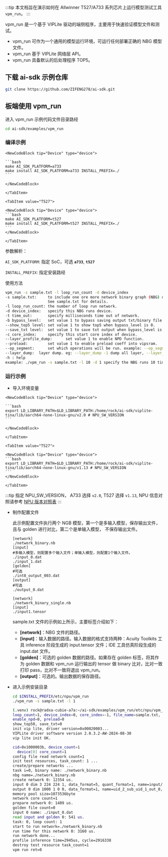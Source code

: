 :::tip
本文档旨在演示如何在 Allwinner T527/A733 系列芯片上运行模型测试工具 `vpm_run`。
:::

vpm_run 是一个基于 VIPLite 驱动的端侧程序，主要用于快速验证模型文件和测试。

- vpm_run 可作为一个通用的模型运行环境，可运行任何部署正确的 NBG 模型文件。
- vpm_run 基于 VIPLite 网络层 API。
- vpm_run 具备默认的后处理程序 TOP5。

## 下载 ai-sdk 示例仓库

<NewCodeBlock tip="X86 PC / Device" type="PC">

```bash
git clone https://github.com/ZIFENG278/ai-sdk.git
```

</NewCodeBlock>

## 板端使用 vpm_run

进入 vpm_run 示例代码文件目录路经

<NewCodeBlock tip="Device" type="device">

```bash
cd ai-sdk/examples/vpm_run
```

</NewCodeBlock>

### 编译示例

<Tabs>
    <TabItem value="A733">

    <NewCodeBlock tip="Device" type="device">

    ```bash
    make AI_SDK_PLATFORM=a733
    make install AI_SDK_PLATFORM=a733 INSTALL_PREFIX=./
    ```

    </NewCodeBlock>

    </TabItem>

    <TabItem value="T527">

    <NewCodeBlock tip="Device" type="device">
    ```bash
    make AI_SDK_PLATFORM=t527
    make install AI_SDK_PLATFORM=t527 INSTALL_PREFIX=./
    ```
    </NewCodeBlock>

    </TabItem>

</Tabs>

参数解析：

`AI_SDK_PLATFORM`: 指定 SoC，可选 **`a733`**, **`t527`**

`INSTALL_PREFIX`: 指定安装路经

使用方法

```bash
vpm_run -s sample.txt -l loop_run_count -d device_index
-s sample.txt:     to include one ore more network binary graph (NBG) data file resource.
                   See sample.txt for details.
-l loop_run_count: the number of loop run network.
-d device_index:   specify this NBG runs device.
-t time_out:       specify milliseconds time out of network.
-b bypass_level:   set value 1 to bypass saving output txt/binary file and showing top5.
--show_top5 level: set value 1 to show top5 when bypass_level is 0.
--save_txt level:  set value 1 to save txt output when bypass_level is 0.
-c core_index:     specify this start core index of device.
--layer_profile_dump:      set value 1 to enable NPD function.
--preload:         set value 1 to enable preload coeff into vipsram.
--op_segment:      set which operations will be run. example: --op_segment 10,20 means run 10 ~ 20
--layer_dump:  layer dump. eg: --layer_dump -1 dump all layer, --layer_dump 19, --layer_dump 18,20
-h : help
example: ./vpm_run -s sample.txt -l 10 -d 1 specify the NBG runs 10 times on device 1.
```

### 运行示例

- 导入环境变量

<Tabs>
    <TabItem value="A733">

    <NewCodeBlock tip="Device" type="device">

    ```bash
    export LD_LIBRARY_PATH=$LD_LIBRARY_PATH:/home/rock/ai-sdk/viplite-tina/lib/aarch64-none-linux-gnu/v2.0 # NPU_SW_VERSION
    ```

    </NewCodeBlock>

    </TabItem>

    <TabItem value="T527">

    <NewCodeBlock tip="Device" type="device">
    ```bash
    export LD_LIBRARY_PATH=$LD_LIBRARY_PATH:/home/rock/ai-sdk/viplite-tina/lib/aarch64-none-linux-gnu/v1.13 # NPU_SW_VERSION
    ```
    </NewCodeBlock>

    </TabItem>

</Tabs>

:::tip
指定 NPU_SW_VERSION， A733 选择 `v2.0`, T527 选择 `v1.13`, NPU 信息对照请参考 [NPU 版本对照表](./cubie_acuity_usage#npu-版本对照表)
:::

- 制作配置文件

  此示例配置文件执行两个 NGB 模型，第一个是多输入模型，保存输出文件，且与 golden 进行对比，第二个是单输入模型， 不保存输出文件。

  ```vim
  [network]
  ./network_binary.nb
  [input]
  #多输入模型，则配置多个输入文件；单输入模型，则配置1个输入文件。
  ./input_0.dat
  ./input_1.dat
  [golden]
  #可选
  ./int8_output_003.dat
  [output]
  #可选
  ./output_0.dat

  [network]
  ./network_binary_single.nb
  [input]
  ./input1.tensor
  ```

  sample.txt 文件的示例如上所示，主要标签介绍如下：

  - **[network]**：NBG 文件的路径。
  - **[input]**：输入数据的路径。输入数据的格式支持两种：Acuity Toolkits 工具 inference 阶段生成的 input.tensor 文件；IDE 工具仿真阶段生成的 input.dat 文件。
  - **[golden]**：可选的 golden 数据的路径。如果存在 golden 标签，将其作为 golden 数据和 vpm_run 运行输出的 tensor 做 binary 比对，比对一致打印 pass，比对不一致将退出 vpm_run。
  - **[output]**：可选的。输出数据的保存路径。

- 进入示例安装目录

    <NewCodeBlock tip="Device" type="device">

  ```bash
  cd $INSTALL_PREFIX/etc/npu/vpm_run
  ./vpm_run -s sample.txt -l 1
  ```

    </NewCodeBlock>

  ```bash
  (.venv) rock@radxa-cubie-a7a:~/ai-sdk/examples/vpm_run/etc/npu/vpm_run$ ./vpm_run -s sample.txt -l 1
  loop_count=1, device_index=0, core_index=-1, file_name=sample.txt, time_out=0x0, bypass=1
  enable_npd=0, preload=0
  show_top50, save_txt=0
  init vip lite, driver version=0x00020003...
  VIPLite driver software version 2.0.3.2-AW-2024-08-30
  vip lite init OK.

  cid=0x1000003b, device_count=1
    device[0] core_count=1
  config file read network count=1
  init test resources, task_count: 1 ...
  create/prepare networks ...
  task i=0, binary name: ./network_binary.nb
  nbg name=./network_binary.nb
  create network 0: 12354 us.
  input 0 dim 3 224 224 1, data_format=5, quant_format=1, name=input/output[0], dfp=13
  output 0 dim 1000 1 0 0, data_format=1, name=uid_2_sub_uid_1_out_0, none-quant
  memory pool size=1073536byte
  network core count=1
  prepare network 0: 1409 us.
  golden file count=0
  input 0 name: ./input_0.dat
  read input and golden 0: 541 us.
  task: 0, loop count: 1
  start to run network=./network_binary.nb
  run time for this network 0: 3160 us.
  run network done...
  profile inference time=2945us, cycle=2916338
  destroy test resource task_count=1
  vpm run ret=0
  ```
